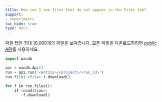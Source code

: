 ```yaml
---
title: How can I see files that do not appear in the Files tab?
support:
- experiments
toc_hide: true
type: docs
---
```


파일 탭은 최대 10,000개의 파일을 보여줍니다. 모든 파일을 다운로드하려면 [public API](/ko/models/ref/python/public-api/api)를 사용하세요.

```python
import wandb

api = wandb.Api()
run = api.run('<entity>/<project>/<run_id>')
run.file('<file>').download()

for f in run.files():
    if <condition>:
        f.download()
```
